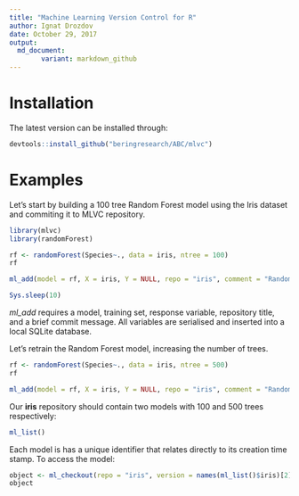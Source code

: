 ```yaml
---
title: "Machine Learning Version Control for R"
author: Ignat Drozdov
date: October 29, 2017
output:
  md_document:
        variant: markdown_github
---
```



# Installation

The latest version can be installed through:

```r
devtools::install_github("beringresearch/ABC/mlvc")
```

# Examples
Let's start by building a 100 tree Random Forest model using the Iris dataset and commiting it to MLVC repository.

```r
library(mlvc)
library(randomForest)

rf <- randomForest(Species~., data = iris, ntree = 100)
rf

ml_add(model = rf, X = iris, Y = NULL, repo = "iris", comment = "Random Forest model with 100 trees")
```

```r
Sys.sleep(10)
```

*ml_add* requires a model, training set, response variable, repository title, and a brief commit message. All variables are serialised and inserted into a local SQLite database.

Let's retrain the Random Forest model, increasing the number of trees.

```r
rf <- randomForest(Species~., data = iris, ntree = 500)
rf

ml_add(model = rf, X = iris, Y = NULL, repo = "iris", comment = "Random Forest model with 500 trees")
```

Our __iris__ repository should contain two models with 100 and 500 trees respectively:

```r
ml_list()
```

Each model is has a unique identifier that relates directly to its creation time stamp. To access the model:

```r
object <- ml_checkout(repo = "iris", version = names(ml_list()$iris)[2])
object
```
